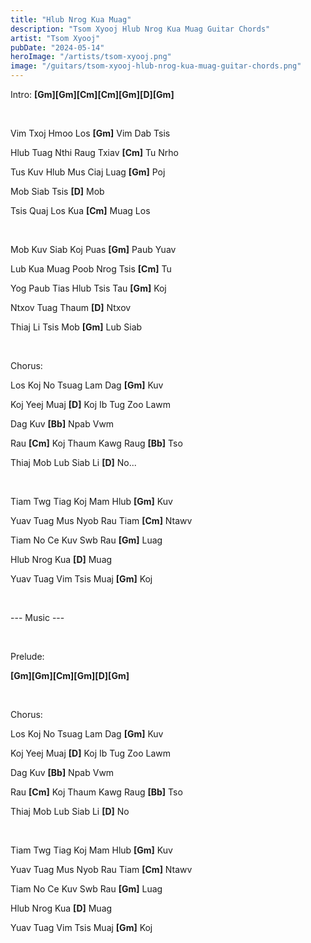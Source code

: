 ```yaml
---
title: "Hlub Nrog Kua Muag"
description: "Tsom Xyooj Hlub Nrog Kua Muag Guitar Chords"
artist: "Tsom Xyooj"
pubDate: "2024-05-14"
heroImage: "/artists/tsom-xyooj.png"
image: "/guitars/tsom-xyooj-hlub-nrog-kua-muag-guitar-chords.png"
---
```


Intro: <b>[Gm][Gm][Cm][Cm][Gm][D][Gm]</b>

<br />

Vim Txoj Hmoo Los <b>[Gm]</b> Vim Dab Tsis

Hlub Tuag Nthi Raug Txiav <b>[Cm]</b> Tu Nrho

Tus Kuv Hlub Mus Ciaj Luag <b>[Gm]</b> Poj

Mob Siab Tsis <b>[D]</b> Mob

Tsis Quaj Los Kua <b>[Cm]</b> Muag Los

<br />

Mob Kuv Siab Koj Puas <b>[Gm]</b> Paub Yuav

Lub Kua Muag Poob Nrog Tsis <b>[Cm]</b> Tu

Yog Paub Tias Hlub Tsis Tau <b>[Gm]</b> Koj

Ntxov Tuag Thaum <b>[D]</b> Ntxov

Thiaj Li Tsis Mob <b>[Gm]</b> Lub Siab

<br />

Chorus:

Los Koj No Tsuag Lam Dag <b>[Gm]</b> Kuv

Koj Yeej Muaj <b>[D]</b> Koj Ib Tug Zoo Lawm

Dag Kuv <b>[Bb]</b> Npab Vwm

Rau <b>[Cm]</b> Koj Thaum Kawg Raug <b>[Bb]</b> Tso

Thiaj Mob Lub Siab Li <b>[D]</b> No...

<br />

Tiam Twg Tiag Koj Mam Hlub <b>[Gm]</b> Kuv

Yuav Tuag Mus Nyob Rau Tiam <b>[Cm]</b> Ntawv

Tiam No Ce Kuv Swb Rau <b>[Gm]</b> Luag

Hlub Nrog Kua <b>[D]</b> Muag

Yuav Tuag Vim Tsis Muaj <b>[Gm]</b> Koj

<br />

--- Music ---

<br />

Prelude:

<b>[Gm][Gm][Cm][Gm][D][Gm]</b>

<br />

Chorus:

Los Koj No Tsuag Lam Dag <b>[Gm]</b> Kuv

Koj Yeej Muaj <b>[D]</b> Koj Ib Tug Zoo Lawm

Dag Kuv <b>[Bb]</b> Npab Vwm

Rau <b>[Cm]</b> Koj Thaum Kawg Raug <b>[Bb]</b> Tso

Thiaj Mob Lub Siab Li <b>[D]</b> No

<br />

Tiam Twg Tiag Koj Mam Hlub <b>[Gm]</b> Kuv

Yuav Tuag Mus Nyob Rau Tiam <b>[Cm]</b> Ntawv

Tiam No Ce Kuv Swb Rau <b>[Gm]</b> Luag

Hlub Nrog Kua <b>[D]</b> Muag

Yuav Tuag Vim Tsis Muaj <b>[Gm]</b> Koj
